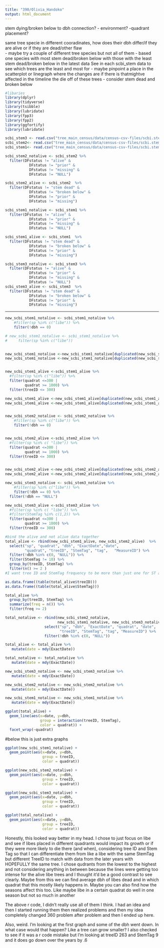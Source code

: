 ```yaml
---
title: "390/Olivia_Handoko"
output: html_document
---
```

 stem dying/broken below to dbh connection?
- environment?
-quadrant placement?

same tree specie in different cooradinates, how does their dbh differ/if they are alive or if they are dead/other flaw  
- maybe try a couple of different tree species but not all of them 
  - based one species with most stem dead/broken below with those with the least stem dead/broken below in the latest data 
See in each scbi_stem data to see which trees are the least and most for 
- maybe pinpoint a place in the scatterplot or linegraph where the changes are if there is thatmightve affected in the timeline the die off of these trees 
  - consider stem dead and broken below
```r
#libaries
library(dplyr)
library(tidyverse)
library(tsibble)
library(lubridate)
library(fpp3)
library(fpp2)
library(ggfortify)
library(lubridate)
```


```r
scbi_stem3 <- read.csv("tree_main_census/data/census-csv-files/scbi.stem3.csv")
scbi_stem2<- read.csv("tree_main_census/data/census-csv-files/scbi.stem2.csv")
scbi_stem1<- read.csv("tree_main_census/data/census-csv-files/scbi.stem1.csv")
```

```r
scbi_stem2_notalive <- scbi_stem2 %>%
  filter(DFstatus != "alive" & 
           DFstatus != "prior" & 
           DFstatus != "missing" & 
           DFstatus != "NULL") 

scbi_stem2_alive <- scbi_stem2  %>%
  filter(DFstatus != "stem dead" & 
           DFstatus != "broken below" & 
           DFstatus != "prior" & 
           DFstatus != "missing") 

```


```r
scbi_stem1_notalive <- scbi_stem1 %>%
  filter(DFstatus != "alive" & 
           DFstatus != "prior" & 
           DFstatus != "missing" & 
           DFstatus != "NULL") 

scbi_stem1_alive <- scbi_stem1  %>%
  filter(DFstatus != "stem dead" & 
           DFstatus != "broken below" & 
           DFstatus != "prior" & 
           DFstatus != "missing") 

```

```r
scbi_stem3_notalive <- scbi_stem3 %>%
  filter(DFstatus != "alive" & 
           DFstatus != "prior" & 
           DFstatus != "missing" & 
           DFstatus != "NULL") 
scbi_stem3_alive <- scbi_stem3  %>%
  filter(DFstatus != "stem dead" & 
           DFstatus != "broken below" & 
           DFstatus != "prior" & 
           DFstatus != "missing") 
```

______________________________________________________________________________________
```r
new_scbi_stem1_notalive <- scbi_stem1_notalive %>% 
    #filter(sp %in% c("libe")) %>%
    filter(!dbh == 0)

# new_scbi_stem1_notalive <- scbi_stem1_notalive %>% 
#     filter(sp %in% c("libe")) 

  
new_scbi_stem1_notalive <-new_scbi_stem1_notalive[duplicated(new_scbi_stem1_notalive$tag), ]
new_scbi_stem1_notalive <-new_scbi_stem1_notalive[duplicated(new_scbi_stem1_notalive$treeID), ]


new_scbi_stem1_alive <-scbi_stem1_alive %>%
  #filter(sp %in% c("libe")) %>%
  filter(quadrat <=300 | 
         quadrat >= 1000) %>%
  filter(treeID <= 300)

new_scbi_stem1_alive <-new_scbi_stem1_alive[duplicated(new_scbi_stem1_alive$tag), ]
new_scbi_stem1_alive <-new_scbi_stem1_alive[duplicated(new_scbi_stem1_alive$treeID), ]


new_scbi_stem2_notalive <- scbi_stem2_notalive %>% 
    #filter(sp %in% c("libe")) %>%
    filter(!dbh == 0)


new_scbi_stem2_alive <-scbi_stem2_alive %>%
  #filter(sp %in% c( "libe")) %>%
  filter(quadrat <=300 | 
         quadrat >= 1000) %>%
  filter(treeID <= 300)


new_scbi_stem2_alive <-new_scbi_stem2_alive[duplicated(new_scbi_stem2_alive$tag), ]
new_scbi_stem2_alive <-new_scbi_stem2_alive[duplicated(new_scbi_stem2_alive$treeID), ]

new_scbi_stem3_notalive <- scbi_stem3_notalive %>% 
    #filter(sp %in% c("libe")) %>%
    filter(!dbh == 0) %>%
  filter(!dbh == "NULL")

new_scbi_stem3_alive <-scbi_stem3_alive %>%
  #filter(sp %in% c( "libe")) %>%
  #filter(StemTag %in% c(1,2)) %>%
  filter(quadrat <=300 |
         quadrat >= 1000) %>%
  filter(treeID <= 300)

```

```r
#bind the alive and not alive data together 
total_alive <- rbind(new_scbi_stem1_alive, new_scbi_stem2_alive)  %>% 
  select("sp", "quadrat", "dbh", "ExactDate","date",
         "quadrat", "treeID", "StemTag", "tag",   "MeasureID") %>%
  filter(!dbh %in% c(0, "NULL")) %>%
  filter(StemTag != 10) %>%
  group_by(treeID, StemTag) %>%
  filter(n() >= 2 )
#I want tree ID and StemTag frequency to be more than just one for ST and 3 for treeID

as.data.frame((table(total_alive$treeID))) 
as.data.frame((table(total_alive$StemTag)))

total_alive %>% 
  group_by(treeID, StemTag) %>% 
  summarize(freq = n()) %>%
  filter(freq >= 2)

total_notalive <- rbind(new_scbi_stem2_notalive, 
                        new_scbi_stem1_notalive, new_scbi_stem3_notalive) %>% 
                  select("sp", "dbh", "ExactDate", "quadrat", "date", 
                         "treeID", "StemTag", "tag", "MeasureID") %>%
                  filter(!dbh %in% c(0, "NULL")) 

```

```r
total_alive <- total_alive %>%
   mutate(date = mdy(ExactDate))

total_notalive <- total_notalive %>%
   mutate(date = mdy(ExactDate))
```

```r
new_scbi_stem3_notalive <- new_scbi_stem3_notalive %>%
   mutate(date = mdy(ExactDate))

new_scbi_stem2_notalive <- new_scbi_stem2_notalive %>%
   mutate(date = mdy(ExactDate))

new_scbi_stem1_notalive <- new_scbi_stem1_notalive %>%
   mutate(date = mdy(ExactDate))
```

```r
ggplot(total_alive) + 
  geom_line(aes(x=date, y=dbh, 
                group = interaction(treeID, StemTag), 
                color = quadrat)) + 
  facet_wrap(~quadrat) 
```

#below this is just extra graphs 
```r
ggplot(new_scbi_stem1_notalive) + 
  geom_point(aes(x=date, y=dbh, 
                 group = treeID, 
                 color = quadrat)) 
```

```r
ggplot(new_scbi_stem2_notalive) + 
  geom_point(aes(x=date, y=dbh, 
                 group = treeID, 
                 color = quadrat))
```


```r
ggplot(new_scbi_stem3_notalive) + 
  geom_point(aes(x=date, y=dbh, 
                 group = treeID, 
                 color = quadrat)) 
```

```r
ggplot(total_notalive) + 
  geom_point(aes(x=date, y=dbh, 
                 group = treeID, 
                 color = quadrat)) 
```
Honestly, this looked way better in my head. I chose to just focus on libe and see if libes placed in different quadrants would impact its growth or if they were more likely to die there (and when), considering tree ID and Stem Tag so that I can differentiate them from like a libe with the same StemTag but different TreeID to match with data from the later years with HOPEFULLY the same tree.  I chose qudrants from the lowest to the highest and not considering anything in between because the lines were getting too intense for the alive libe trees and I thought it'd be a good contrast to see clearly.
Maybe from this we can find average dbh of libes dead and in which quadrat that this mostly likely happens in. Maybe you can also find how the seasons affect this too. 
Like maybe libe in a certain quadrat do well in one season but not so much in another

The above r code, I didn't really use all of them I think. I had an idea and then I started running them then realized problems and then my idea completely changed 360 problem after problem and then I ended up here. 

Also, weird. I'm looking at the first graph and some of the dbh went down. In what case would that happen? Like a tree can grow smaller? I also checked to see if it was a r code mistake but I'm looking at treeID 263 and StemTag 9 and it does go down over the years by .6